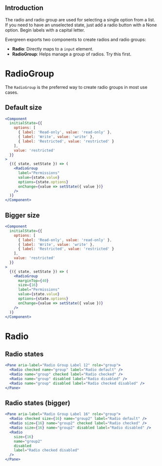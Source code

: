 
## Introduction

The radio and radio group are used for selecting a single option from a list.
If you need to have an unselected state, just add a radio button with a None option.
Begin labels with a capital letter.

Evergreen exports two components to create radios and radio groups:

* **Radio**: Directly maps to a `input` element.
* **RadioGroup**: Helps manage a group of radios. Try this first.

# RadioGroup

The `RadioGroup` is the preferred way to create radio groups in most use cases.

## Default size

```jsx
<Component
  initialState={{
    options: [
      { label: 'Read-only', value: 'read-only' },
      { label: 'Write', value: 'write' },
      { label: 'Restricted', value: 'restricted' }
    ],
    value: 'restricted'
  }}
>
  {({ state, setState }) => (
    <RadioGroup
      label="Permissions"
      value={state.value}
      options={state.options}
      onChange={value => setState({ value })}
    />
  )}
</Component>
```

## Bigger size

```jsx
<Component
  initialState={{
    options: [
      { label: 'Read-only', value: 'read-only' },
      { label: 'Write', value: 'write' },
      { label: 'Restricted', value: 'restricted' }
    ],
    value: 'restricted'
  }}
>
  {({ state, setState }) => (
    <RadioGroup
      marginTop={40}
      size={16}
      label="Permissions"
      value={state.value}
      options={state.options}
      onChange={value => setState({ value })}
    />
  )}
</Component>
```

<PropsTable of="RadioGroup" />


# Radio

## Radio states

```jsx
<Pane aria-label="Radio Group Label 12" role="group">
  <Radio checked name="group" label="Radio default" />
  <Radio name="group" checked label="Radio checked" />
  <Radio name="group" disabled label="Radio disabled" />
  <Radio name="group" disabled label="Radio checked disabled" />
</Pane>
```

## Radio states (bigger)

```jsx
<Pane aria-label="Radio Group Label 16" role="group">
  <Radio checked size={16} name="group2" label="Radio default" />
  <Radio size={16} name="group2" checked label="Radio checked" />
  <Radio size={16} name="group2" disabled label="Radio disabled" />
  <Radio
    size={16}
    name="group2"
    disabled
    label="Radio checked disabled"
  />
</Pane>
```

<PropsTable of="Radio" />